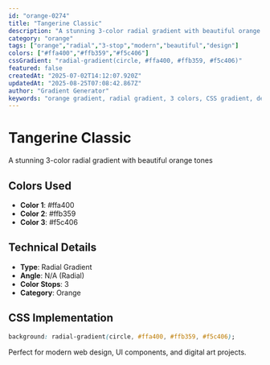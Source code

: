 ```yaml
---
id: "orange-0274"
title: "Tangerine Classic"
description: "A stunning 3-color radial gradient with beautiful orange tones"
category: "orange"
tags: ["orange","radial","3-stop","modern","beautiful","design"]
colors: ["#ffa400","#ffb359","#f5c406"]
cssGradient: "radial-gradient(circle, #ffa400, #ffb359, #f5c406)"
featured: false
createdAt: "2025-07-02T14:12:07.920Z"
updatedAt: "2025-08-25T07:08:42.867Z"
author: "Gradient Generator"
keywords: "orange gradient, radial gradient, 3 colors, CSS gradient, design, #ffa400, #ffb359, #f5c406"
---
```


# Tangerine Classic

A stunning 3-color radial gradient with beautiful orange tones

## Colors Used
- **Color 1**: #ffa400
- **Color 2**: #ffb359
- **Color 3**: #f5c406

## Technical Details
- **Type**: Radial Gradient
- **Angle**: N/A (Radial)
- **Color Stops**: 3
- **Category**: Orange

## CSS Implementation
```css
background: radial-gradient(circle, #ffa400, #ffb359, #f5c406);
```

Perfect for modern web design, UI components, and digital art projects.
